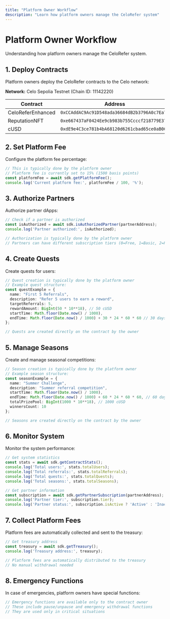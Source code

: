 ```yaml
---
title: "Platform Owner Workflow"
description: "Learn how platform owners manage the CeloRefer system"
---
```


# Platform Owner Workflow

Understanding how platform owners manage the CeloRefer system.

## 1. Deploy Contracts

Platform owners deploy the CeloRefer contracts to the Celo network:

**Network:** Celo Sepolia Testnet (Chain ID: 11142220)

| Contract | Address |
|----------|----------|
| CeloReferEnhanced | `0xCCAddAC9Ac91D548ada36684dB2b3796A0c7Ea73` |
| ReputationNFT | `0xe667437aF0424Ee9cb983b755Ccccf218779E37b` |
| cUSD | `0xdE9e4C3ce781b4bA68120d6261cbad65ce0aB00b` |

## 2. Set Platform Fee

Configure the platform fee percentage:

```typescript
// This is typically done by the platform owner
// Platform fee is currently set to 15% (1500 basis points)
const platformFee = await sdk.getPlatformFee();
console.log('Current platform fee:', platformFee / 100, '%');
```

## 3. Authorize Partners

Authorize partner dApps:

```typescript
// Check if a partner is authorized
const isAuthorized = await sdk.isAuthorizedPartner(partnerAddress);
console.log('Partner authorized:', isAuthorized);

// Authorization is typically done by the platform owner
// Partners can have different subscription tiers (0=Free, 1=Basic, 2=Pro, 3=Enterprise)
```

## 4. Create Quests

Create quests for users:

```typescript
// Quest creation is typically done by the platform owner
// Example quest structure:
const questExample = {
  name: "First 5 Referrals",
  description: "Refer 5 users to earn a reward",
  targetReferrals: 5,
  rewardAmount: BigInt(50 * 10**18), // 50 cUSD
  startTime: Math.floor(Date.now() / 1000),
  endTime: Math.floor(Date.now() / 1000) + 30 * 24 * 60 * 60 // 30 days
};

// Quests are created directly on the contract by the owner
```

## 5. Manage Seasons

Create and manage seasonal competitions:

```typescript
// Season creation is typically done by the platform owner
// Example season structure:
const seasonExample = {
  name: "Summer Challenge",
  description: "Summer referral competition",
  startTime: Math.floor(Date.now() / 1000),
  endTime: Math.floor(Date.now() / 1000) + 60 * 24 * 60 * 60, // 60 days
  totalPrizePool: BigInt(1000 * 10**18), // 1000 cUSD
  winnersCount: 10
};

// Seasons are created directly on the contract by the owner
```

## 6. Monitor System

Monitor the system performance:

```typescript
// Get system statistics
const stats = await sdk.getContractStats();
console.log('Total users:', stats.totalUsers);
console.log('Total referrals:', stats.totalReferrals);
console.log('Total quests:', stats.totalQuests);
console.log('Total seasons:', stats.totalSeasons);

// Get partner information
const subscription = await sdk.getPartnerSubscription(partnerAddress);
console.log('Partner tier:', subscription.tier);
console.log('Partner status:', subscription.isActive ? 'Active' : 'Inactive');
```

## 7. Collect Platform Fees

Platform fees are automatically collected and sent to the treasury:

```typescript
// Get treasury address
const treasury = await sdk.getTreasury();
console.log('Treasury address:', treasury);

// Platform fees are automatically distributed to the treasury
// No manual withdrawal needed
```

## 8. Emergency Functions

In case of emergencies, platform owners have special functions:

```typescript
// Emergency functions are available only to the contract owner
// These include pause/unpause and emergency withdrawal functions
// They are used only in critical situations
```